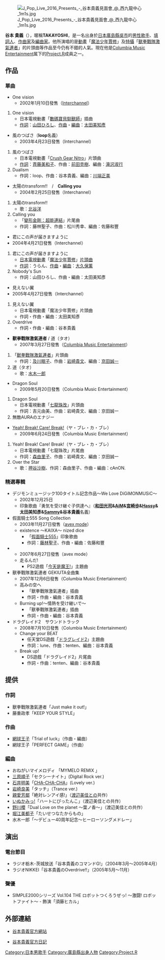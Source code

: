 {{noteTA
|G1=KamenRider
}}

{{japanese|japanese=谷本 貴義|kana=たにもと たかよし|romaji=Tanimoto Takayoshi}}

[[File:J_Pop_Live_2016_Presents_-_谷本貴義見面會_@_西九龍中心_1m1s.jpg|thumb]]

'''谷本 貴義'''（{{bd|1975年|4月14日|catIdx=Tanimoto Takayoshi}}），暱稱'''TAKAYOSHI'''，是一名出身於[[日本|日本]][[廣島縣|廣島縣]][[吳市|吳市]]的[[男性|男性]][[歌手|歌手]]、[[填詞人|填詞人]]、[[作曲家|作曲家]]及[[編曲家|編曲家]]。他所演唱的是[[動畫|動畫]]「[[魔法少年賈修|魔法少年賈修]]」及[[特攝|特攝]]「[[獸拳戰隊激氣連者|獸拳戰隊激氣連者]]」的片頭曲等作品至今仍有不錯的人氣。現在他是[[Columbia_Music_Entertainment|Columbia Music Entertainment]]属下的[[Project.R|Project.R]]成員之一。

== 作品 ==
=== 單曲 ===
* One vision
** 2002年1月10日發售（[[Interchannel|Interchannel]]）
# One vision
#* 日本電視動畫「[[數碼寶貝馴獸師|數碼寶貝馴獸師]]」插曲
#* [[作詞|作詞]]：[[山田ひろし|山田ひろし]]、[[作曲|作曲]]・[[編曲|編曲]]：[[太田美知彥|太田美知彥]]
* 風のつばさ（'''loop'''名義）
** 2003年4月23日發售（Interchannel）
# 風のつばさ
#* 日本電視動畫「[[Crush_Gear_Nitro|Crush Gear Nitro]]」片頭曲
#* [[作詞|作詞]]：[[斉藤美和子|斉藤美和子]]、作曲：[[前田克樹|前田克樹]]、編曲：[[滝沢淑行|滝沢淑行]]
# Dualism
#* 作詞：loop、作曲：谷本貴義、編曲：[[川端正美|川端正美]]
* 太陽のtransform!!　/　'''Calling you'''
** 2004年2月25日發售（Interchannel）
# 太陽のtransform!!
#* 歌：[[北谷洋|北谷洋]]
# Calling you
#* 「[[變形金剛：超能連結|變形金剛：超能連結]]」片尾曲
#* 作詞：藤林聖子、作曲：松川秀幸、編曲：佐藤和豐
* 君にこの声が届きますように
* 2004年4月21日發售（Interchannel）
# 君にこの声が届きますように
#* [[日本電視動畫|日本電視動畫]]「[[魔法少年賈修|魔法少年賈修]]」[[片頭曲|片頭曲]]
#* [[作詞|作詞]]：うらん、[[作曲|作曲]]・[[編曲|編曲]]：[[大久保薰|大久保薰]]
# Nobody's Sun
#* 作詞：山田ひろし、作曲・編曲：太田美知彥
* 見えない翼
* 2005年4月27日發售（Interchannel）
# 見えない翼
#* 日本電視動畫「魔法少年賈修」片頭曲
#* 作詞・作曲・編曲：太田美知彥
# Overdrive
#* 作詞・作曲・編曲：谷本貴義
* '''獸拳戰隊激氣連者''' / 道（タオ）
** 2007年3月27日發售（[[Columbia_Music_Entertainment|Columbia Music Entertainment]]）
# 「[[獸拳戰隊激氣連者|獸拳戰隊激氣連者]]」片頭曲
#* 作詞：[[及川眠子|及川眠子]]、作曲：[[岩崎貴文|岩崎貴文]]、編曲：[[京田誠一|京田誠一]]
# 道（タオ）
#* 歌：[[水木一郎|水木一郎]]
* Dragon Soul
** 2009年5月20日發售（Columbia Music Entertainment）
# Dragon Soul
#* 日本電視動畫「[[七龍珠改|七龍珠改]]」片頭曲
#* 作詞：吉元由美、作曲：岩崎貴文、編曲：京田誠一
# 無敵AURAのエナジー
* [[Yeah!_Break!_Care!_Break!|Yeah! Break! Care! Break!]]（ヤ・ブレ・カ・ブレ）
** 2009年6月24日發售（Columbia Music Entertainment）
# Yeah! Break! Care! Break!（ヤ・ブレ・カ・ブレ）
#* 日本電視動畫「七龍珠改」片尾曲
#* 作詞：[[森由里子|森由里子]]、作曲：岩崎貴文、編曲：京田誠一
# Over the Star
#* 歌：[[押谷沙樹|押谷沙樹]]、作詞：森由里子、作曲・編曲：cAnON.

=== 精選專輯 ===
* デジモンミュージック100タイトル記念作品～We Love DiGiMONMUSiC～
** 2002年12月25日
** 印象歌曲『勇気を受け継ぐ子供達へ』（'''[[和田光司|和田光司]]&[[AiM|AiM]]&[[宮崎歩|宮崎歩]]&[[Hassy|Hassy]]&太田美知彥&[[Sammy|Sammy]]&谷本貴義'''名義）
* 假面騎士555 Song Collection
** 2003年11月27日發售（[[avex_mode|avex mode]]）
** existence ～KAIXA～ nized dice
*** 「[[假面騎士555|假面騎士555]]」印象歌曲
*** 作詞：[[藤林聖子|藤林聖子]]、作曲・編曲：佐藤和豐
* {{lang|ja|今日からマ王! はじマりの旅楽団}}
** 2007年6月27日發售（avex mode）
** 走るんだ!
*** PS2遊戲「[[魔之系列|今天是魔王!]]」主題曲
* 獸拳戰隊激氣連者 GEKIUTA全曲集
** 2007年12月6日發售（Columbia Music Entertainment）
** 高みの空へ
*** 「獸拳戰隊激氣連者」插曲
*** 作詞・作曲・編曲：谷本貴義
** Burning up!～情熱を受け継いで～
*** 「獸拳戰隊激氣連者」插曲
*** 作詞・作曲・編曲：谷本貴義
* ドラグレイド2　サウンドトラック
** 2008年7月10日發售（Columbia Music Entertainment）
** Change your BEAT
*** 任天堂DS遊戲「[[ドラグレイド2|ドラグレイド2]]」主題曲
*** 作詞：lune、作曲：tenten、編曲：谷本貴義
** Break up!
*** DS遊戲「ドラグレイド2」片尾曲
*** 作詞・作曲：tenten、編曲：谷本貴義

== 提供 ==
=== 作詞 ===
* 獸拳戰隊激氣連者「Just make it out!」
* 藤重政孝「KEEP YOUR STYLE」

=== 作曲 ===
* [[網球王子|網球王子]]「Trial of luck」（作曲・編曲）
* 網球王子「PERFECT GAME」（作曲）

=== 編曲 ===
* おねがいマイメロディ 「MYMELO REMIX 」
* [[三原順子|三原順子]]「セクシーナイト」(Digital Rock ver.) 
* [[石井明美|石井明美]]「[[CHA-CHA-CHA|CHA-CHA-CHA]]」(Lovely ver.) 
* [[岩崎良美|岩崎良美]]「タッチ」（Trance ver.)
* [[親愛芳鄰|親愛芳鄰]]「絶対レンアイ感!」（[[渡辺美佳|渡辺美佳]]との共作）
* [[いぬかみっ!|いぬかみっ!]]「ハートにぴったんこ」（渡辺美佳との共作）
* [[野川櫻|野川櫻]]「Dual Love on the planet ～葉ノ香～」（渡辺美佳との共作）
* [[堀江美都子|堀江美都子]]「たいせつなたからもの」
* 水木一郎「～デビュー40周年記念～ヒーローソングメドレー」

== 演出 ==
=== 電台節目 ===
* ラジオ栃木･茨城放送「谷本貴義のコマンドG!」（2004年3月～2005年4月）
* ラジオNIKKEI「谷本貴義のOverdrive!!」（2005年5月～11月）

=== 聲優 ===
* SIMPLE2000シリーズ Vol.104 THE ロボットつくろうぜっ! ～激闘! ロボットファイト～ - 飾演「須藤ヒカル」

== 外部連結 ==
* {{ja}} [http://www.tentenpine.com/ 谷本貴義官方網站]{{Wayback|url=http://www.tentenpine.com/ |date=20081010082005 }}
* {{ja}} [http://blog.excite.co.jp/tanimoto-net/ 谷本貴義官方日記]{{Wayback|url=http://blog.excite.co.jp/tanimoto-net/ |date=20080913072212 }}

{{Project.R}}

{{Authority control}}
{{DEFAULTSORT:Tanimoto Takayoshi}}

[[Category:日本男歌手|Category:日本男歌手]]
[[Category:廣島縣出身人物|Category:廣島縣出身人物]]
[[Category:Project.R|Category:Project.R]]